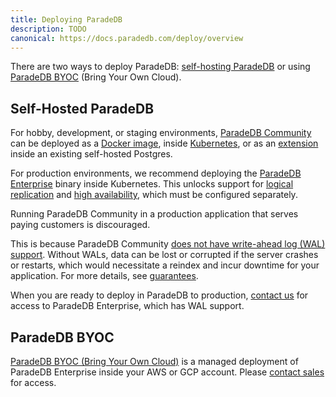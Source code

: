```yaml
---
title: Deploying ParadeDB
description: TODO
canonical: https://docs.paradedb.com/deploy/overview
---
```


There are two ways to deploy ParadeDB: [self-hosting ParadeDB](/deploy/self-hosted) or using [ParadeDB BYOC](/deploy/byoc) (Bring Your Own Cloud).

## Self-Hosted ParadeDB

For hobby, development, or staging environments, [ParadeDB Community](https://github.com/paradedb/paradedb) can be deployed as a [Docker image](/deploy/self-hosted/docker),
inside [Kubernetes](/deploy/self-hosted/kubernetes), or as an [extension](/deploy/self-hosted/extension) inside an existing self-hosted Postgres.

For production environments, we recommend deploying the [ParadeDB Enterprise](/deploy/enterprise) binary inside Kubernetes. This unlocks support for
[logical replication](/deploy/self-hosted/logical-replication) and [high availability](/deploy/self-hosted/high-availability), which must be configured separately.

<Note>
Running ParadeDB Community in a production application that serves paying customers is discouraged.

This is because ParadeDB Community [does not have write-ahead log (WAL) support](/deploy/enterprise). Without WALs, data can be lost or corrupted if
the server crashes or restarts, which would necessitate a reindex and incur downtime for your application. For more details, see [guarantees](/welcome/guarantees#aci-d).

When you are ready to deploy in ParadeDB to production, [contact us](mailto:sales@paradedb.com) for access to ParadeDB Enterprise, which has WAL support.

</Note>

## ParadeDB BYOC

[ParadeDB BYOC (Bring Your Own Cloud)](/deploy/byoc) is a managed deployment of ParadeDB Enterprise inside your AWS or GCP account.
Please [contact sales](mailto:sales@paradedb.com) for access.
